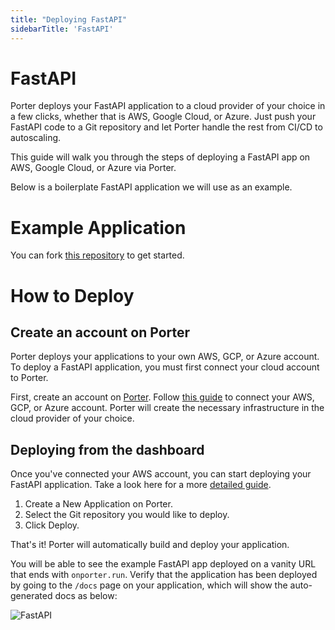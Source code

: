 ```yaml
---
title: "Deploying FastAPI"
sidebarTitle: 'FastAPI'
---
```


# FastAPI

Porter deploys your FastAPI application to a cloud provider of your choice in a few clicks, whether that is AWS, Google Cloud, or Azure. 
Just push your FastAPI code to a Git repository and let Porter handle the rest from CI/CD to autoscaling.

This guide will walk you through the steps of deploying a FastAPI app on AWS, Google Cloud, or Azure via Porter.

Below is a boilerplate FastAPI application we will use as an example.

# Example Application

You can fork [this repository](https://github.com/porter-dev/fastapi-example) to get started.

# How to Deploy

## Create an account on Porter

Porter deploys your applications to your own AWS, GCP, or Azure account. To deploy a FastAPI application, you must first connect your cloud account to Porter.

First, create an account on [Porter](https://dashboard.getporter.dev). Follow [this guide](/standard/getting-started/provisioning-on-aws) to connect your AWS, GCP, or Azure account. 
Porter will create the necessary infrastructure in the cloud provider of your choice.

## Deploying from the dashboard

Once you've connected your AWS account, you can start deploying your FastAPI application. Take a look here for a more [detailed guide](https://docs.porter.run/standard/getting-started/deploy-overview).

1. Create a New Application on Porter.
2. Select the Git repository you would like to deploy.
3. Click Deploy.

That's it! Porter will automatically build and deploy your application.

You will be able to see the example FastAPI app deployed on a vanity URL that ends with `onporter.run`. Verify that the application has been deployed by going to the `/docs` page on your application, which will show the auto-generated docs as below:

![FastAPI](/images/language-specific-guides/fastapi.png)
